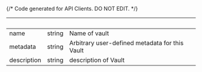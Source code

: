 {/* Code generated for API Clients. DO NOT EDIT. */}

| &nbsp;      | &nbsp; | &nbsp;                                         |
| ----------- | ------ | ---------------------------------------------- |
| name        | string | Name of vault                                  |
| metadata    | string | Arbitrary user-defined metadata for this Vault |
| description | string | description of Vault                           |
